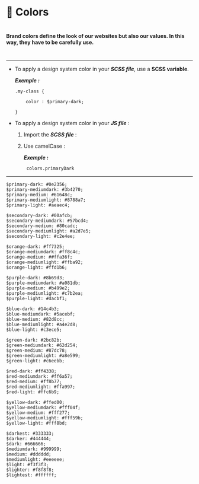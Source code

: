 

<Meta title="⚛️Atoms|🌈 Colors" />

# 🌈 Colors

#

#

#### Brand colors define the look of our websites but also our values. In this way, they have to be carefully use.

#

---

- To apply a design system color in your **_SCSS file_**, use a **SCSS variable**.

  **_Exemple :_**

      .my-class {

          color : $primary-dark;

      }

- To apply a design system color in your **_JS file_** :

  1.  Import the **_SCSS file_** :


  2.  Use camelCase :

      **_Exemple :_**

           colors.primaryDark

---

<ColorPalette>
  <ColorItem
    title="Monochrome Primary"
    colors={[
      colors.primaryDark,
      colors.primaryMediumDark,
      colors.primaryMedium,
      colors.primaryMediumLight,
      colors.primaryLight,
    ]}
  />
</ColorPalette>

    $primary-dark: #0e2356;
    $primary-mediumdark: #3b4270;
    $primary-medium: #61648c;
    $primary-mediumlight: #8788a7;
    $primary-light: #aeaec4;

<ColorPalette>
  <ColorItem
    title="Monochrome Secondary"
    colors={[
      colors.secondaryDark,
      colors.secondaryMediumDark,
      colors.secondaryMedium,
      colors.secondaryMediumLight,
      colors.secondaryLight,
    ]}
  />
</ColorPalette>

    $secondary-dark: #00afcb;
    $secondary-mediumdark: #57bcd4;
    $secondary-medium: #80cadc;
    $secondary-mediumlight: #a2d7e5;
    $secondary-light: #c2e4ee;

<ColorPalette>
  <ColorItem
    title="Monochrome Orange"
    colors={[
      colors.orangeDark,
      colors.orangeMediumDark,
      colors.orangeMedium,
      colors.orangeMediumLight,
      colors.orangeLight,
    ]}
  />
</ColorPalette>

    $orange-dark: #ff7325;
    $orange-mediumdark: #ff8c4c;
    $orange-medium: ##ffa36f;
    $orange-mediumlight: #ffba92;
    $orange-light: #ffd1b6;

<ColorPalette>
  <ColorItem
    title="Monochrome Purple"
    colors={[
      colors.purpleDark,
      colors.purpleMediumDark,
      colors.purpleMedium,
      colors.purpleMediumLight,
      colors.purpleLight,
    ]}
  />
</ColorPalette>

    $purple-dark: #8b69d3;
    $purple-mediumdark: #a081db;
    $purple-medium: #b499e2;
    $purple-mediumlight: #c7b2ea;
    $purple-light: #dacbf1;

<ColorPalette>
  <ColorItem
    title="Monochrome Blue"
    colors={[
      colors.blueDark,
      colors.blueMediumDark,
      colors.blueMedium,
      colors.blueMediumLight,
      colors.blueLight,
    ]}
  />
</ColorPalette>

    $blue-dark: #14c4b3;
    $blue-mediumdark: #5acebf;
    $blue-medium: #82d8cc;
    $blue-mediumlight: #a4e2d8;
    $blue-light: #c3ece5;

<ColorPalette>
  <ColorItem
    title="Monochrome Green"
    colors={[
      colors.greenDark,
      colors.greenMediumDark,
      colors.greenMedium,
      colors.greenMediumLight,
      colors.greenLight,
    ]}
  />
</ColorPalette>

    $green-dark: #2bc82b;
    $green-mediumdark: #62d254;
    $green-medium: #87dc78;
    $green-mediumlight: #a8e599;
    $green-light: #c6eebb;

<ColorPalette>
  <ColorItem
    title="Monochrome Red"
    colors={[
      colors.redDark,
      colors.redMediumDark,
      colors.redMedium,
      colors.redMediumLight,
      colors.redLight,
    ]}
  />
</ColorPalette>

    $red-dark: #ff4338;
    $red-mediumdark: #ff6a57;
    $red-medium: #ff8b77;
    $red-mediumlight: #ffa997;
    $red-light: #ffc6b9;

<ColorPalette>
  <ColorItem
    title="Monochrome Yellow"
    colors={[
      colors.yellowDark,
      colors.yellowMediumDark,
      colors.yellowMedium,
      colors.yellowMediumLight,
      colors.yellowLight,
    ]}
  />
</ColorPalette>

    $yellow-dark: #ffed00;
    $yellow-mediumdark: #fff04f;
    $yellow-medium: #fff277;
    $yellow-mediumlight: #fff59b;
    $yellow-light: #fff8bd;

<ColorPalette>
  <ColorItem
    title="Monochrome"
    colors={[
      colors.darkest,
      colors.darker,
      colors.dark,
      colors.mediumDark,
      colors.medium,
      colors.mediumLight,
      colors.light,
      colors.lighter,
      colors.lightest,
    ]}
  />
</ColorPalette>

    $darkest: #333333;
    $darker: #444444;
    $dark: #666666;
    $mediumdark: #999999;
    $medium: #dddddd;
    $mediumlight: #eeeeee;
    $light: #f3f3f3;
    $lighter: #f8f8f8;
    $lightest: #ffffff;

```

```
